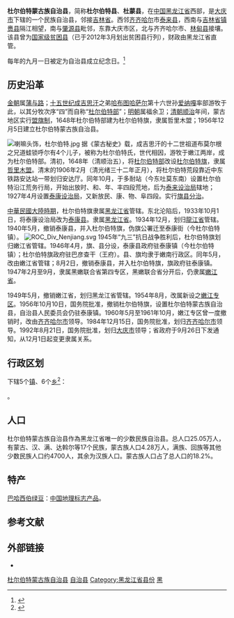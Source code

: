 {{coord|46|51|59|N|124|26|49|E|display=title}}
{{Infobox China County
| county = 杜尔伯特蒙古族自治县
| county2 = {{mongolunicode|ᠳᠥᠷᠪᠡᠳ ᠮᠣᠩᠭᠣᠯ ᠥᠪᠡᠷᠲᠡᠭᠡᠨ ᠵᠠᠰᠠᠬᠤ ᠰᠢᠶᠠᠨ|style=max-height:2.5em;text-align:left;word-wrap:normal}}
| usedname = 
| nameorigin = 
| Photo = 泰康站2017年夏.jpg
| Photoname = [[滨洲铁路|滨洲铁路]][[泰康站|泰康站]]
| map = File:ChinaDaqingDorbod.png
| map_caption = 杜尔伯特蒙古族自治县在大庆市的位置
| mapofstate = China Heilongjiang Daqing.svg
| state = 大庆市
| Pinyin =  Dù'ěrbótè Ménggǔzú Zìzhìxiàn
| Belong = [[黑龙江省|黑龙江省]][[大庆市|大庆市]]
| Types = [[自治县|自治县]]
| admincode =  230624
| founded = 
| seat = 杜尔伯特镇
| officerTitle = 县委书记
| officer = 王大勇
| officerTitle2 = 县长
| officer2 = 张家文
| division = 9
| town = 
| township = 
| subdistrict = 9
| dialect = [[东北官话|东北官话]]
| post code = 166200
| phone code = 459
| coordinate = 
| area = 6176平方千米
| area land = 
| area water = 
| census yr = 2014
| pop = 25.5万人
| density =  
| GDP = 
| GDP_as_of = 
| GDPPC = 
| carlicense = 黑E
| web = www.drbt.gov.cn
| web_title = 杜尔伯特蒙古族自治县政府网
}}
'''杜尔伯特蒙古族自治县'''，简称'''杜尔伯特县'''、'''杜蒙县'''，在[[中国|中国]][[黑龙江省|黑龙江省]]西部，是[[大庆市|大庆市]]下辖的一个民族自治县，邻接[[吉林省|吉林省]]。西邻[[齐齐哈尔|齐齐哈尔]]市[[泰来县|泰来县]]，西南与[[吉林省|吉林省]][[镇赉县|镇赉县]]隔江相望，南与[[肇源县|肇源县]]毗邻，东靠大庆市区，北与齐齐哈尔市、[[林甸县|林甸县]]接壤。该县曾为[[国家级贫困县|国家级贫困县]]（已于2012年3月划出贫困县行列），财政由黑龙江省直管。

每年的九月一日被定为自治县成立纪念日。<ref>{{Cite web |url=http://www.daqing.gov.cn/zfgw/xqgw/4903.shtml |title=黑龙江省杜尔伯特蒙古族自治县自治条例 |access-date=2012-03-03 |archive-date=2016-03-11 |archive-url=https://web.archive.org/web/20160311201336/http://www.daqing.gov.cn/zfgw/xqgw/4903.shtml |dead-url=no }}</ref>

==历史沿革==
[[金朝|金朝]]属[[蒲与路|蒲与路]]；[[十五世纪|十五世纪]][[成吉思汗|成吉思汗]]之弟[[哈布图哈萨尔|哈布图哈萨尔]]第十六世孙[[爱纳嘎|爱纳嘎]]率部游牧于此，以其分牧次序“四”而自称“[[杜爾伯特部_(博爾濟吉特氏)|杜尔伯特部]]”；[[明朝|明朝]]属福余卫；[[清朝|清朝]][[顺治|顺治]]年间，蒙古地区实行[[盟旗制|盟旗制]]，1648年杜尔伯特部建为杜尔伯特旗，隶属哲里木盟；1956年12月5日建立杜尔伯特蒙古族自治县。

[[File:喇嘛头饰，杜尔伯特.jpg|thumb]]
据《蒙古秘史》载，成吉思汗的十二世祖道布莫尔根之兄道蛙锁呼尔有4个儿子，被称为杜尔伯特氏，世代相因，游牧于嫩江两岸，成为杜尔伯特部。清初，1648年（清顺治五），将[[杜爾伯特部_(博爾濟吉特氏)|杜尔伯特部]]改设[[杜尔伯特旗|杜尔伯特旗]]，隶属[[哲里木盟|哲里木盟]]。清末的1906年2月（清光绪三十二年正月），将杜尔伯特荒段靠近中东铁路安达站一带划归安达厅。同年10月，于多耐站（今东吐莫东南）设置杜尔伯特沿江荒务行局，开始出放时、和、年、丰四段荒地，后为[[泰来设治局|泰来设治局]]辖地；1927年4月设置[[泰康设治局|泰康设治局]]，又新放民、康、物、阜四段。实行[[蒙汉分治|旗县分治]]。

[[中華民國大陸時期|中華民國大陸時期]]，杜尔伯特旗隶属[[黑龍江省_(中華民國)|黑龙江省]]管辖。东北沦陷后，1933年10月1日，将泰康设治局改为[[泰康县|泰康县]]。隶属[[黑龍江省_(中華民國)|黑龙江省]]。1934年12月，划归[[龍江省|龍江省]]管辖。1940年5月，撤销泰康县，并入杜尔伯特旗，伪旗公署迁至泰康街（今杜尔伯特镇）。
[[File:ROC_Div_Nenjiang.svg|thumb]]
1945年“九三”抗日战争胜利后，杜尔伯特旗划归嫩江省管辖。1946年4月，旗、县分设，泰康县政府驻泰康镇（今杜尔伯特镇）；杜尔伯特旗政府驻巴彦查干（王府）。县、旗均隶于嫩南行政区。同年5月，改由嫩江省管辖；8月2日，撤销泰康县，并入杜尔伯特旗，旗政府驻泰康镇。1947年2月至9月，隶属黑嫩联合省第四专区，黑嫩联合省分开后，仍隶属[[嫩江省_(解放区)|嫩江省]]。

1949年5月，撤销嫩江省，划归黑龙江省管辖。1954年8月，改属新设之[[嫩江专区|嫩江专区]]。1956年10月10日，国务院批准，撤销杜尔伯特旗，设置杜尔伯特蒙古族自治县，自治县人民委员会仍驻泰康镇。1960年5月至1961年10月，嫩江专区曾一度撤销时，改由[[齐齐哈尔市|齐齐哈尔市]]领导。1984年12月15日，国务院批准，划归[[齐齐哈尔市|齐齐哈尔市]]领导。1992年8月21日，国务院批准，划归[[大庆市|大庆市]]领导；省政府于9月26日下发通知，从12月1日起变更隶属关系。

== 行政区划 ==
{{PAGENAMEBASE}}下辖5个[[行政建制镇|镇]]、6个[[乡_(中华人民共和国)|乡]]<ref>{{PRC admin/ref sgc|23/06/24}}</ref>：

{{PRC admin/children|23/06/24}}。

== 人口 ==
杜尔伯特蒙古族自治县作為黑龙江省唯一的少数民族自治县。总人口25.05万人，有蒙古、汉、满、达斡尔等17个民族，蒙古族人口4.28万人，满族、回族等其他少数民族人口约4700人，其余为汉族人口。蒙古族人口占了总人口的18.2%。

==特产==
[[巴哈西伯绿豆|巴哈西伯绿豆]]：[[中国地理标志产品|中国地理标志产品]]。

== 参考文献 ==
{{reflist}}

== 外部链接 ==
* {{Official website|http://www.drbt.gov.cn/|name=杜尔伯特蒙古族自治县人民政府门户网站}}

{{杜尔伯特蒙古族自治县行政区划}}
{{大庆市行政区划}}
{{黑龙江行政区划}}
{{中华人民共和国民族自治地方/蒙古族}}
{{蒙古族|区}}

[[Category:杜尔伯特蒙古族自治县|]]
[[Category:大庆区县市|自治县]]
[[Category:黑龙江省县份|Category:黑龙江省县份]]
[[Category:中国蒙古族自治县|黑]]